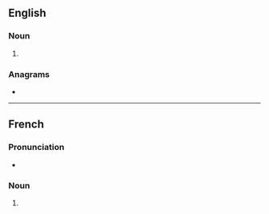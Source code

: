 {{also|Sacs}}
==English==

===Noun===
{{head|en|noun plural form}}

# {{plural of|sac|lang=en}}

===Anagrams===
* {{anagrams|en|ASCs|CASS|CSAs|Cass|cass}}

----

==French==

===Pronunciation===
* {{rhymes|ak|lang=fr}}

===Noun===
{{head|fr|noun plural form|g=m}}

# {{plural of|sac|lang=fr}}